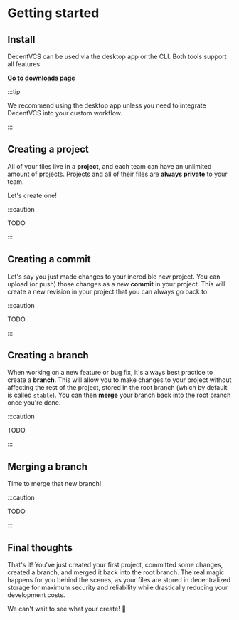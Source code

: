 # Getting started

## Install

DecentVCS can be used via the desktop app or the CLI. Both tools support all features.

**[Go to downloads page](https://decentvcs.com/download)**

:::tip

We recommend using the desktop app unless you need to integrate DecentVCS into your custom workflow.

:::

## Creating a project

All of your files live in a **project**, and each team can have an unlimited amount of projects. Projects and all of
their files are **always private** to your team.

Let's create one!

:::caution

TODO

:::

## Creating a commit

Let's say you just made changes to your incredible new project. You can upload (or push) those changes as a new
**commit** in your project. This will create a new revision in your project that you can always go back to.

:::caution

TODO

:::

## Creating a branch

When working on a new feature or bug fix, it's always best practice to create a **branch**. This will allow you to
make changes to your project without affecting the rest of the project, stored in the root branch (which by default is
called `stable`). You can then **merge** your branch back into the root branch once you're done.

:::caution

TODO

:::

## Merging a branch

Time to merge that new branch!

:::caution

TODO

:::

## Final thoughts

That's it! You've just created your first project, committed some changes, created a branch, and merged it back into
the root branch. The real magic happens for you behind the scenes, as your files are stored in decentralized storage
for maximum security and reliability while drastically reducing your development costs.

We can't wait to see what your create! 🤗
